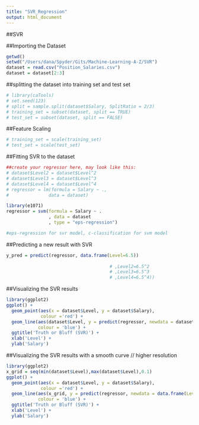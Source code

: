 ```yaml
---
title: "SVR_Regression"
output: html_document
---
```


##SVR

##Importing the Dataset
```r

getwd()
setwd("/Users/dana/Spyder/Gits/Machine-Learning-A-Z/SVR")
dataset = read.csv("Position_Salaries.csv")
dataset = dataset[2:3]

```

##splitting the dataset into training set and test set
```r

# library(caTools)
# set.seed(123)
# split = sample.split(dataset$Salary, SplitRatio = 2/3)
# training_set = subset(dataset, split == TRUE)
# test_set = subset(dataset, split == FALSE)

```

##Feature Scaling
```r

# training_set = scale(training_set)
# test_set = scale(test_set)

```

##Fitting SVR to the dataset
```r
##create your regressor here, may look like this:
# dataset$Level2 = dataset$Level^2
# dataset$Level3 = dataset$Level^3
# dataset$Level4 = dataset$Level^4
# regressor = lm(formula = Salary ~ .,
#               data = dataset)

library(e1071)
regressor = svm(formula = Salary ~ .
                , data = dataset
                , type = "eps-regression")

#eps-regression for svr model, c-classification for svm model

```

##Predicting a new result with SVR
```r

y_pred = predict(regressor, data.frame(Level=6.5))
                                      
                                       # ,Level2=6.5^2
                                       # ,Level3=6.5^3
                                       # ,Level4=6.5^4))

```

##Visualizing the SVR results
```r

library(ggplot2)
ggplot() +
  geom_point(aes(x = dataset$Level, y = dataset$Salary),
             colour ='red') +
  geom_line(aes(dataset$Level, y = predict(regressor, newdata = dataset)),
            colour = 'blue') +
  ggtitle('Truth or Bluff (SVR)') +
  xlab('Level') +
  ylab('Salary')

```

##Visualizing the SVR results with a smooth curve // higher resolution
```r

library(ggplot2)
x_grid = seq(min(dataset$Level),max(dataset$Level),0.1)
ggplot() +
  geom_point(aes(x = dataset$Level, y = dataset$Salary),
             colour ='red') +
  geom_line(aes(x_grid, y = predict(regressor, newdata = data.frame(Level = x_grid))),
            colour = 'blue') +
  ggtitle('Truth or Bluff (SVR)') +
  xlab('Level') +
  ylab('Salary')

```